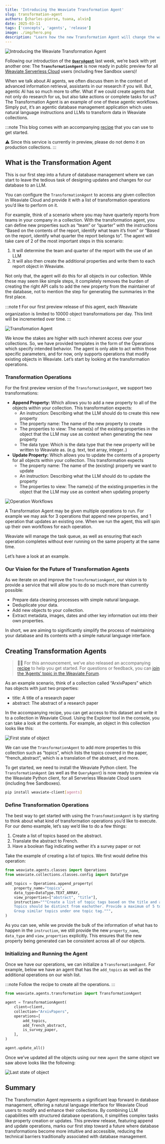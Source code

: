 ```yaml
---
title: 'Introducing the Weaviate Transformation Agent'
slug: transformation-agent
authors: [charles-pierse, tuana, alvin]
date: 2025-03-11
tags: ['concepts', 'agents', 'release']
image: ./img/hero.png
description: "Learn how the new Transformation Agent will change the way we manage data. Say goodbye to the tedious tasks of database management!"
---
```

![Introducing the Weaviate Transformation Agent](./img/hero.png)


Following our introduction of the [**`QueryAgent`**](https://weaviate.io/blog/query-agent) last week, we’re back with yet another one: The **`TransformationAgent`** is now ready in public preview for all [Weaviate Serverless Cloud](https://weaviate.io/deployment/serverless) users (including free Sandbox users)!


When we talk about AI agents, we often discuss them in the context of advanced information retrieval, assistants in our research if you will. But, agentic AI has so much more to offer. What if we could create agents that not only do research for us, but also take actions or complete tasks for us? The Transformation Agent is an example of one of these agentic workflows. Simply put, it’s an agentic database management application which uses natural language instructions and LLMs to transform data in Weaviate collections.

:::note 
This blog comes with an accompanying [recipe](https://colab.research.google.com/github/weaviate/recipes/blob/main/weaviate-services/agents/transformation-agent-get-started.ipynb#scrollTo=Uiu5C8n7v-Xp) that you can use to get started.

⚠️ Since this service is currently in preview, please do not demo it on production collections.
:::

## What is the Transformation Agent

This is our first step into a future of database management where we can start to leave the tedious task of designing updates and changes for our database to an LLM.

You can configure the `TransformationAgent` to access any given collection in Weaviate Cloud and provide it with a list of transformation operations you’d like to perform on it.

For example, think of a scenario where you may have quarterly reports from teams in your company in a collection. With the transformation agent, you can define new properties such as “team” or “quarter” with the instructions “Based on the contents of the report, identify what team it’s from” or “Based on the report, identify what quarter the report belongs to”. The agent will take care of 2 of the most important steps in this scenario:

1.  It will determine the team and quarter of the report with the use of an LLM
2.  It will also then create the additional properties and write them to each report object in Weaviate.

Not only that, the agent will do this for all objects in our collection. While these may seem like simple steps, it completely removes the burden of creating the right API calls to add the new property from the maintainer of the database, not to mention the step for generating the summaries in the first place.

:::note 
❗️ For our first preview release of this agent, each Weaviate organization is limited to 10000 object transformations per day. This limit will be incremented over time.
:::

![Transfomation Agent](img/agent.png)

We know the stakes are higher with such inherent access over your collections. So, we have provided templates in the form of the Operations which specify intended behavior. The agent is only able to act within those specific parameters, and for now, only supports operations that modify existing objects in Weaviate. Let’s start by looking at the transformation operations.

### Transformation Operations

For the first preview version of the `TransformationAgent`, we support two transformations:

-   **Append Property:** Which allows you to add a new property to all of the objects within your collection. This transformation expects:
    -   An instruction: Describing what the LLM should do to create this new property
    -   The property name: The name of the new property to create
    -   The properties to view: The name(s) of the existing properties in the object that the LLM may use as context when generating the new property
    -   The data type: Which is the data type that the new property will be written to Weaviate as. (e.g. text, text array, integer..)
-   **Update Property:** Which allows you to update the contents of a property for all objects within your collection. This transformation expects
    -   The property name: The name of the (existing) property we want to update
    -   An instruction: Describing what the LLM should do to update the property
    -   The properties to view: The name(s) of the existing properties in the object that the LLM may use as context when updating property

![Operation Workflows](img/workflows.png)

A Transformation Agent may be given multiple operations to run. For example we may ask for 3 operations that append new properties, and 1 operation that updates an existing one. When we run the agent, this will spin up their own workflows for each operation.

Weaviate will manage the task queue, as well as ensuring that each operation completes without ever running on the same property at the same time.

Let’s have a look at an example.

### Our Vision for the Future of Transformation Agents

As we iterate on and improve the `TransformationAgent`, our vision is to provide a service that will allow you to do so much more than currently possible:

-   Prepare data cleaning processes with simple natural language.
-   Deduplicate your data.
-   Add new objects to your collection.
-   Extract metadata, images, dates and other key information out into their own properties.

In short, we are aiming to significantly simplify the process of maintaining your database and its contents with a simple natural language interface.

## Creating Transformation Agents

> 👩‍🍳 For this announcement, we’ve also released an accompanying [recipe](https://colab.research.google.com/github/weaviate/recipes/blob/main/weaviate-services/agents/transformation-agent-get-started.ipynb#scrollTo=Uiu5C8n7v-Xp) to help you get started. For questions or feedback, you can [join the ‘Agents’ topic in the Weaviate Forum](https://forum.weaviate.io/c/agents/10).

As an example scenario, think of a collection called “ArxivPapers” which has objects with just two properties:

-   title: A title of a research paper
-   abstract: The abstract of a research paper

In the accompanying recipe, you can get access to this dataset and write it to a collection in Weaviate Cloud. Using the Explorer tool in the console, you can take a look at the contents. For example, an object in this collection looks like this:

![First state of object](img/screenshot1.png)

We can use the `TransformationAgent` to add more properties to this collection such as “topics”, which lists the topics covered in the paper, “french_abstract”, which is a translation of the abstract, and more.

To get started, we need to install the Weaviate Python client. The `TransformationAgent` (as well as the `QueryAgent`) is now ready to preview via the Weaviate Python client, for all Serverless Weaviate Cloud users (including free Sandboxes).

```bash
pip install weaviate-client[agents]  

```

### Define Transformation Operations

The best way to get started with using the `TransfomationAgent` is by starting to think about what kind of transformation operations you’d like to execute. For our demo example, let’s say we’d like to do a few things:

1.  Create a list of topics based on the abstract.
2.  Translate the abstract to French.
3.  Have a boolean flag indicating wether it’s a survey paper or not

Take the example of creating a list of topics. We first would define this operation:

```python
from weaviate.agents.classes import Operations
from weaviate.collections.classes.config import DataType

add_topics = Operations.append_property(
    property_name="topics",
    data_type=DataType.TEXT_ARRAY,
    view_properties=["abstract", "title"],
    instruction="""Create a list of topic tags based on the title and abstract.
    Topics should be distinct from eachother. Provide a maximum of 5 topics.
    Group similar topics under one topic tag.""",
)

```

As you can see, while we provide the bulk of the information of what has to happen in the `instruction`, we still provide the new `property_name`, `data_type` and `view_properties` explicitly. This ensures that the new property being generated can be consistent across all of our objects.

### Initializing and Running the Agent

Once we have our operations, we can initialize a `TransformationAgent`. For example, below we have an agent that has the `add_topics` as well as the additional operations on our wish list.

:::note
Follow the recipe to create all the operations.
:::

```python
from weaviate.agents.transformation import TransformationAgent

agent = TransformationAgent(
    client=client,
    collection="ArxivPapers",
    operations=[
        add_topics,
        add_french_abstract,
        is_survey_paper,
    ],
)

agent.update_all()

```

Once we’ve updated all the objects using our new `agent` the same object we saw above looks like the following:

![Last state of object](img/screenshot2.png)

## Summary

The Transformation Agent represents a significant leap forward in database management, offering a natural language interface for Weaviate Cloud users to modify and enhance their collections. By combining LLM capabilities with structured database operations, it simplifies complex tasks like property creation or updates. This preview release, featuring append and update operations, marks our first step toward a future where database transformations become more intuitive and accessible, reducing the technical barriers traditionally associated with database management.



<WhatsNext />